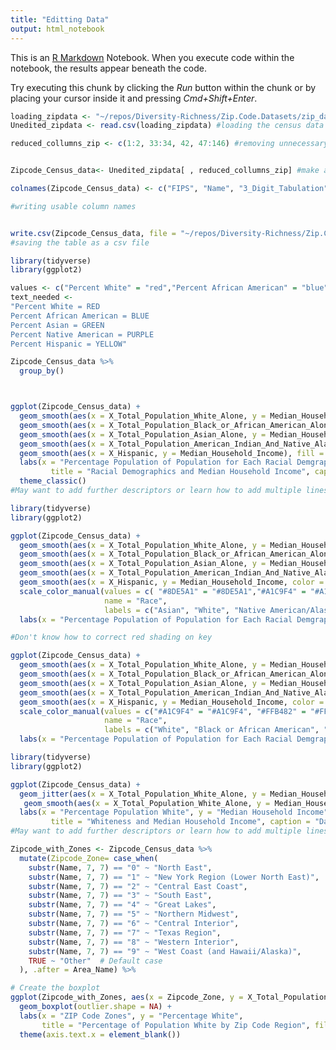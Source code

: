 ```yaml
---
title: "Editting Data"
output: html_notebook
---
```


This is an [R Markdown](http://rmarkdown.rstudio.com) Notebook. When you execute code within the notebook, the results appear beneath the code. 

Try executing this chunk by clicking the *Run* button within the chunk or by placing your cursor inside it and pressing *Cmd+Shift+Enter*. 

```r

loading_zipdata <- "~/repos/Diversity-Richness/Zip.Code.Datasets/zip_data_unedited_nolabels.csv" #making a pathway to the downloaded census data
Unedited_zipdata <- read.csv(loading_zipdata) #loading the census data

```


```r
reduced_collumns_zip <- c(1:2, 33:34, 42, 47:146) #removing unnecessary columns


Zipcode_Census_data<- Unedited_zipdata[ , reduced_collumns_zip] #make a new table without unnecessary columns

colnames(Zipcode_Census_data) <- c("FIPS", "Name", "3_Digit_Tabulation", "5_Digit_Tabulation" , "Area_Name","Total_Population", "Population_Density", "Area", "Total_Population1", "Total_Population_Male", "Total_Population_Female", "X_Total_Population_Male", "X_Total_Population_Female", "Total_Population2", "Total_Population_Under_5_Years", "Total_Population_5_to_9_Years", "Total_Population_10_to_14_Years", "Total_Population_15_to_17_Years", "Total_Population_18_to_24_Years", "Total_Population_25_to_34_Years", "Total_Population_35_to_44_Years", "Total_Population_45_to_54_Years", "Total_Population_55_to_64_Years", "Total_Population_65_to_74_Years", "Total_Population_75_to_84_Years", "Total_Population_85_Years_And_Over","X_Total_Population_Under_5_Years", "X_Total_Population_5_to_9_Years", "X_Total_Population_10_to_14_Years", "X_Total_Population_15_to_17_Years", "X_Total_Population_18_to_24_Years", "X_Total_Population_25_to_34_Years", "X_Total_Population_35_to_44_Years", "X_Total_Population_45_to_54_Years", "X_Total_Population_55_to_64_Years", "X_Total_Population_65_to_74_Years", "X_Total_Population_75_to_84_Years", "X_Total_Population_85_Years_And_Over", "Total_Population3", "Total_Population_White_Alone", "Total_Population_Black_or African_American_Alone", "Total_Population_American_Indian_And_Native_Alaskan_Alone", "Total_Population_Asian_Alone", "Total_Population_Native_Hawaiian_And_Other_Pacific_Islander_Alone", "Total_Population_Some_Other_Race_Alone","Total_Population_Two_Or_More_Races","X_Total_Population_White_Alone", "X_Total_Population_Black_or_African_American_Alone", "X_Total_Population_American_Indian_And_Native_Alaskan_Alone", "X_Total_Population_Asian_Alone", "X_Total_Population_Native_Hawaiian_And_Other_Pacific_Islander_Alone", "X_Total_Population_Some_Other_Race_Alone","X_Total_Population_Two_Or_More_Races","Households","Households_Family_Households","Households_Married_Couple_Family","Households_Other_Family","Households_Male_Householder_No_Wife_Present","Households_Female_Householder_No_Husband_Present","Households_Nonfamily_Households","Nonfamily_Households_Male_Householder","Nonfamily_Households_Female_Householder","X_Households_Family_Households","X_Households_Married_Couple_Family","X_Households_Other_Family","X_Households_Male_Householder_No_Wife_Present","X_Households_Female_Householder_No_Husband_Present","X_Households_Nonfamily_Households","X_Nonfamily_Households_Male_Householder","X_Nonfamily_Households_Female_Householder","Median_Household_Income","Housing_Units","Occupied_Housing_Units","Owner_Occupied","Renter_Occupied","X_Owner_Occupied","X_Renter_Occupied","Population_With_Poverty_Status","Poverty_Status_Under_1.00","Poverty_Status_1.00_to_1.99","Poverty_Status_Under_2.00","Poverty_Status_2.00_and_Over","X_Poverty_Status_Under_1.00","X_Poverty_Status_1.00_to_1.99","X_Poverty_Status_Under_2.00","X_Poverty_Status_2.00_and_Over", "Total_Population_Last", "Total_Not_Hispanic", "Total_Not_Hispanic_White_Alone", "Total_Not_Hispanic_Black_Alone", "Total_Not_Hispanic_American_Indian_Native_Alaskan_Alone","Total_Not_Hispanic_Asian_Alone","Total_Not_Hispanic_Native_Hawaiian_Pacific_Islander","Total_Not_Hispanic_Other_Race","Total_Not_Hispanic_Two_or_More_Races", "Total_Hispanic","X_Not_Hispanic", "X_Not_Hispanic_White_Alone", "X_Not_Hispanic_Black_Alone", "X_Not_Hispanic_American_Indian_Native_Alaskan_Alone","X_Not_Hispanic_Asian_Alone","X_Not_Hispanic_Native_Hawaiian_Pacific_Islander","X_Not_Hispanic_Other_Race","X_Not_Hispanic_Two_or_More_Races", "X_Hispanic")

#writing usable column names



```

```r
write.csv(Zipcode_Census_data, file = "~/repos/Diversity-Richness/Zip.Code.Datasets/Zipcode_Census_data.csv", row.names = FALSE)
#saving the table as a csv file
```



```r
library(tidyverse)
library(ggplot2)

values <- c("Percent White" = "red","Percent African American" = "blue",  "Percent Asian" = "green", "Percent Native American" = "purple", "Percent Hispanic" = "yellow")
text_needed <-
"Percent White = RED 
Percent African American = BLUE 
Percent Asian = GREEN 
Percent Native American = PURPLE 
Percent Hispanic = YELLOW"

Zipcode_Census_data %>%
  group_by()



ggplot(Zipcode_Census_data) +
  geom_smooth(aes(x = X_Total_Population_White_Alone, y = Median_Household_Income), fill ="white", color = "red", show.legend = T) +
  geom_smooth(aes(x = X_Total_Population_Black_or_African_American_Alone, y = Median_Household_Income), fill = "white", color = "blue", show.legend = T) +
  geom_smooth(aes(x = X_Total_Population_Asian_Alone, y = Median_Household_Income), fill = "white", color = "green", show.legend = T) +
  geom_smooth(aes(x = X_Total_Population_American_Indian_And_Native_Alaskan_Alone, y = Median_Household_Income), fill = "white", color = "purple", show.legend = T) +
  geom_smooth(aes(x = X_Hispanic, y = Median_Household_Income), fill = "white", color = "yellow", show.legend = T) +
  labs(x = "Percentage Population of Population for Each Racial Demgraphic", y = "Median Household Income",
         title = "Racial Demographics and Median Household Income", caption = text_needed) +
  theme_classic()
#May want to add further descriptors or learn how to add multiple lines


```



```r
library(tidyverse)
library(ggplot2)

ggplot(Zipcode_Census_data) +
  geom_smooth(aes(x = X_Total_Population_White_Alone, y = Median_Household_Income, color = "#A1C9F4"), fill ="#A1C9F4", alpha = 0.2, show.legend = T)  +
  geom_smooth(aes(x = X_Total_Population_Black_or_African_American_Alone, y = Median_Household_Income, color = "#FFB482"), fill = "#FFB482", alpha = 0.2, show.legend = T) + #Fixed shading
  geom_smooth(aes(x = X_Total_Population_Asian_Alone, y = Median_Household_Income, color = "#8DE5A1"), fill = "#8DE5A1", alpha = 0.2, show.legend = T) +
  geom_smooth(aes(x = X_Total_Population_American_Indian_And_Native_Alaskan_Alone, y = Median_Household_Income, color = "#D0BBFF"), fill = "#D0BBFF", alpha = 0.2, show.legend = T) +
  geom_smooth(aes(x = X_Hispanic, y = Median_Household_Income, color = "#FF9F9B"), fill = "#FF9F9B", alpha = 0.2, show.legend = T) +
  scale_color_manual(values = c( "#8DE5A1" = "#8DE5A1","#A1C9F4" = "#A1C9F4","#D0BBFF" = "#D0BBFF", "#FF9F9B" = "#FF9F9B", "#FFB482" = "#FFB482"), #Fixed order
                     name = "Race",
                     labels = c("Asian", "White", "Native American/Alaskan", "Hispanic", "Black")) +
  labs(x = "Percentage Population of Population for Each Racial Demgraphic", y = "Median Household Income", title = "Racial Demographics and Median Household Income")

#Don't know how to correct red shading on key

```


```r
ggplot(Zipcode_Census_data) +
  geom_smooth(aes(x = X_Total_Population_White_Alone, y = Median_Household_Income, color = "#A1C9F4"), fill ="white", show.legend = T)  +
  geom_smooth(aes(x = X_Total_Population_Black_or_African_American_Alone, y = Median_Household_Income, color = "#FFB482"), fill = "white", show.legend = T) +
  geom_smooth(aes(x = X_Total_Population_Asian_Alone, y = Median_Household_Income, color = "#8DE5A1"), fill = "white", show.legend = T) +
  geom_smooth(aes(x = X_Total_Population_American_Indian_And_Native_Alaskan_Alone, y = Median_Household_Income, color = "#D0BBFF"), fill = "white", show.legend = T) +
  geom_smooth(aes(x = X_Hispanic, y = Median_Household_Income, color = "#FF9F9B"), fill = "white", show.legend = T) +
  scale_color_manual(values = c("#A1C9F4" = "#A1C9F4", "#FFB482" = "#FFB482", "#8DE5A1" = "#8DE5A1", "#D0BBFF" = "#D0BBFF", "#FF9F9B" = "#FF9F9B"),
                     name = "Race",
                     labels = c("White", "Black or African American", "Asian", "American Indian And Native Alaskan", "Hispanic")) +
  labs(x = "Percentage Population of Population for Each Racial Demgraphic", y = "Median Household Income", title = "Racial Demographics and Median Household Income").

```








```r
library(tidyverse)
library(ggplot2)

ggplot(Zipcode_Census_data) +
  geom_jitter(aes(x = X_Total_Population_White_Alone, y = Median_Household_Income), fill ="black", color = "#ffd4c4") + #made a jitter plot first so it not cover
   geom_smooth(aes(x = X_Total_Population_White_Alone, y = Median_Household_Income), fill ="#ffb5e2", color = "#ce70e8" ) + #then added smooth plot to track trend
  labs(x = "Percentage Population White", y = "Median Household Income",
         title = "Whiteness and Median Household Income", caption = "Data: Zipcode_Census_data")
#May want to add further descriptors or learn how to add multiple lines

```

```r
Zipcode_with_Zones <- Zipcode_Census_data %>%
  mutate(Zipcode_Zone= case_when(
    substr(Name, 7, 7) == "0" ~ "North East",
    substr(Name, 7, 7) == "1" ~ "New York Region (Lower North East)",
    substr(Name, 7, 7) == "2" ~ "Central East Coast",
    substr(Name, 7, 7) == "3" ~ "South East",
    substr(Name, 7, 7) == "4" ~ "Great Lakes",
    substr(Name, 7, 7) == "5" ~ "Northern Midwest",
    substr(Name, 7, 7) == "6" ~ "Central Interior",
    substr(Name, 7, 7) == "7" ~ "Texas Region",
    substr(Name, 7, 7) == "8" ~ "Western Interior",
    substr(Name, 7, 7) == "9" ~ "West Coast (and Hawaii/Alaska)",
    TRUE ~ "Other"  # Default case
  ), .after = Area_Name) %>%

# Create the boxplot
ggplot(Zipcode_with_Zones, aes(x = Zipcode_Zone, y = X_Total_Population_White_Alone, fill = Zipcode_Zone)) +
  geom_boxplot(outlier.shape = NA) +
  labs(x = "ZIP Code Zones", y = "Percentage White",
       title = "Percentage of Population White by Zip Code Region", fill = "Zone Names") +
  theme(axis.text.x = element_blank())


```


